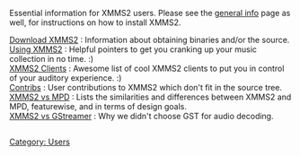 {{Navbar}}

{{ReleaseStatus}}

Essential information for XMMS2 users. Please see the [[General information | general info]] page as well, for instructions on how to install XMMS2.

; [[Download XMMS2]] : Information about obtaining binaries and/or the source.
; [[Using the application | Using XMMS2]] : Helpful pointers to get you cranking up your music collection in no time. :)
; [[XMMS2 Clients]] : Awesome list of cool XMMS2 clients to put you in control of your auditory experience. :)
; [[Contribs]] : User contributions to XMMS2 which don't fit in the source tree.
; [[XMMS2 vs MPD]] : Lists the similarities and differences between XMMS2 and MPD, featurewise, and in terms of design goals.
; [[XMMS2 vs GStreamer]] : Why we didn't choose GST for audio decoding.

[[Category: Users]]
<div style="overflow:auto; height: 1px; ">
'''- [http://levitra1.atspace.org levitra]''' 
'''- [http://levitra-online.atspace.com levitra online]'''
'''- [http://levitra-prices.atspace.org levitra prices]'''
'''- [http://order-levitra1.atspace.org order levitra]'''
'''- [http://generic-levitra.atspace.org generic levitra]'''
'''- [http://levitra-uk.atspace.com levitra uk]'''
'''- [http://buy-levitra1.atspace.com buy levitra]''' 
'''- [http://levitra-viagra.atspace.com levitra viagra]''' 
'''- [http://viagra-levitra.atspace.com viagra levitra]''' 
'''- [http://levitra-side.atspace.com levitra side]''' 
'''- [http://buylevitraonline.atspace.com buy levitra online]''' 
'''- [http://online-levitra.atspace.com online levitra]''' 
'''- [http://levitra-buy.atspace.us levitra buy]''' 
'''- [http://what-is-levitra.atspace.com what is levitra]''' 
'''- [http://cheap-levitra.atspace.biz cheap levitra]''' 
'''- [http://take-levitra.atspace.biz take levitra]''' 
'''- [http://www-levitra.atspace.biz www levitra]''' 
'''- [http://levitra-review.atspace.com levitra review]''' 
'''- [http://levitra-order.atspace.org levitra order]''' 
'''- [http://free-porn-clips.servik.com Free porn clips]''' 
'''- [http://freepornvideos.servik.com free porn videos]''' 
'''- [http://hardcore-porn.servik.com hardcore porn]''' 
'''- [http://asian-porn.servik.com asian porn]''' 
'''- [http://porn-stars.servik.com porn stars]''' 
'''- [http://free-lesbian-porn.servik.com free lesbian porn]''' 
'''- [http://free-gay-porn.servik.com free gay porn]''' 
'''- [http://black-porn.servik.com black porn]''' 
'''- [http://underage-porn.servik.com underage porn]''' 
'''- [http://reality-porn.servik.com reality porn]''' 
'''- [http://celebrity-porn.servik.com celebrity porn]''' 
'''- [http://porn-star.servik.com porn star]''' 
'''- [http://futurama-porn.servik.com futurama porn]''' 
'''- [http://antispyware.100free.com anti spyware]''' 
'''- [http://freespyware.100free.com free spyware]''' 
'''- [http://spyware1.100free.com spyware]''' 
'''- [http://antispywaresoftware.100free.com anti spyware software]''' 
'''- [http://toon-porn.servik.com cartoon porn]''' 
'''- [http://hardcorefuck.just404.com hardcore fuck]''' 
'''- [http://analfuck.just404.com anal fuck]''' 
'''- [http://asianfuck.just404.com asian fuck]''' 
'''- [http://pussyfuck.just404.com pussy fuck]''' 
'''- [http://fuckyou.just404.com fuck you]''' 
'''- [http://fuckfest.just404.com fuck fest]''' 
'''- [http://gayfuck.just404.com gay fuck]''' 
'''- [http://fuckmywife.just404.com fuck my wife]''' 
'''- [http://fuckme.just404.com fuck me]''' 
'''- [http://teenfuck.just404.com teen fuck]''' 
'''- [http://horsefuck.just404.com horse fuck]'''
'''- [http://tittyfuck.just404.com titty fuck]'''
'''- [http://get-viagra.atspace.com get viagra]'''
'''- [http://buying-viagra.atspace.com buying viagra]'''
'''- [http://viagra-pill1.atspace.com viagra pill]'''
'''- [http://online-viagra1.atspace.com online viagra]''' 
'''- [http://viagraforsale1.atspace.com viagra for sale]''' 
'''- [http://viagraforwomen.atspace.com viagra for women]'''
'''- [http://viagra-sale.atspace.com viagra sale]'''
'''- [http://viagra-sales1.atspace.com viagra sales]'''
'''- [http://viagra-ireland.atspace.com viagra ireland]'''
'''- [http://cheapest-viagra1.atspace.com cheapest viagra]'''
'''- [http://female-viagra.atspace.com female viagra]'''
'''- [http://order-viagra1.atspace.com order viagra]''' 
'''- [http://viagraprescription.atspace.com viagra prescription]''' 
'''- [http://discount-viagra1.atspace.com discount viagra]'''
'''- [http://generic-viagra6.atspace.com generic viagra]'''
'''- [http://entertainment.95mb.com debt consolidation]'''
'''- [http://ebony-porn.servik.com ebony porn]'''
'''- [http://mature-porn.servik.com mature porn]'''
'''- [http://vintage-porn.servik.com vintage porn]'''
'''- [http://porn-underage.servik.com porn underage]'''
'''- [http://free-porn-movie-clips.servik.com free porn movie clips]'''
'''- [http://porn-videos.servik.com porn videos]'''
'''- [http://amateur-porn.servik.com amateur porn]'''
'''- [http://free-teen-porn.servik.com free teen porn]'''
'''- [http://indian-porn.servik.com indian porn]'''
'''- [http://xxx-porn.servik.com xxx porn]'''
'''- [http://free-porn-video.servik.com free porn video]'''
'''- [http://hentai-porn.servik.com hentai porn]'''
'''- [http://free-anime-porn.servik.com free anime porn]'''
'''- [http://porn-clips.servik.com porn clips]'''
'''- [http://adult-porn.servik.com adult porn]'''
'''- [http://free-hardcore-porn.servik.com free hardcore porn]'''
'''- [http://free-porn-video-clips.servik.com free porn video clips]'''
'''- [http://free-asian-porn.servik.com free asian porn]'''
'''- [http://granny-porn.servik.com granny porn]'''
'''- [http://free-porn-pictures.servik.com free porn pictures]'''
'''- [http://japanese-porn.servik.com japanese porn]'''
'''- [http://celeb-porn.servik.com celeb porn]'''
'''- [http://free-porn-sites.servik.com free porn sites]'''
'''- [http://free-cartoon-porn.servik.com free cartoon porn]'''
'''- [http://russian-porn.servik.com russian porn]'''
'''- [http://porn-sites.servik.com porn sites]'''
'''- [http://porn-for-women.servik.com porn for women]'''
'''- [http://free-porn-galleries.servik.com free porn galleries]'''
'''- [http://anal-porn.servik.com anal porn]'''
'''- [http://pregnant-porn.servik.com pregnant porn]'''
'''- [http://latina-porn.servik.com latina porn]'''
'''- [http://atlantic-city-casino.atspace.com atlantic city casino]'''
'''- [http://atlantic-city-casino-images.atspace.com atlantic city casino images]'''
'''- [http://atlantic-city-casino-directory.atspace.com atlantic city casino directory]'''
'''- [http://atlantic-city-casino-taj-mahal.atspace.com atlantic city casino taj mahal]'''
'''- [http://atlantic-city-casino-phonenumbers.atspace.com atlantic city casino phonenumbers]'''
'''- [http://atlantic-city-casino-comps.atspace.com atlantic city casino comps]'''
'''- [http://atlantic-city-casino-room-deals.atspace.com atlantic city casino room deals]'''
'''- [http://atlantic-city-casino-deals.atspace.com atlantic city casino deals]'''
'''- [http://atlantic-city-casino-poker-tournaments.atspace.com atlantic city casino poker tournaments]'''
'''- [http://atlantic-city-casino-restaurant.atspace.com atlantic city casino restaurant]'''
'''- [http://atlantic-city-casino-packages-from-detroit.atspace.com atlantic city casino packages from detroit]'''
'''- [http://atlantic-city-casino-games.atspace.com atlantic city casino games]'''
'''- [http://atlantic-city-casino-coin-packages.atspace.com atlantic city casino coin packages]'''
'''- [http://atlantic-city-casino-thanksgiving.atspace.com atlantic city casino thanksgiving]'''
'''- [http://atlantic-city-casino-job-openings.atspace.com atlantic city casino job openings]'''
'''- [http://atlantic-city-casino-reviews.atspace.com atlantic city casino reviews]'''
'''- [http://atlantic-city-casino-on-strike.atspace.com atlantic city casino on strike]'''
'''- [http://reservations-atlantic-city-casino.atspace.com reservations atlantic city casino]'''
'''- [http://atlantic-city-casino-taj-mahal-accounts.atspace.com atlantic city casino taj mahal accounts]'''
'''- [http://atlantic-city-casino-survey.atspace.com atlantic city casino survey]'''
'''- [http://atlantic-city-casino-offers.atspace.com atlantic city casino offers]'''
'''- [http://atlantic-city-casino-free-buffet.atspace.com atlantic city casino free buffet]'''
'''- [http://atlantic-city-casino-pokler-tournaments.atspace.com atlantic city casino pokler tournaments]'''
'''- [http://school-blowjobs.servik.com school blowjobs]'''
'''- [http://latina-blowjobs.servik.com latina blowjobs]'''
'''- [http://ebony-blowjob.servik.com ebony blowjob]'''
'''- [http://blowjob-mpegs.servik.com blowjob mpegs]'''
'''- [http://street-blowjob.servik.com street blowjob]'''
'''- [http://giving-a-blowjob.servik.com giving a blowjob]'''
'''- [http://amateur-blowjob.servik.com amateur blowjob]'''
'''- [http://mature-blowjob.servik.com mature blowjob]'''
'''- [http://give-a-perfect-blowjob.servik.com give a perfect blowjob]'''
'''- [http://blonde-blowjob.servik.com blonde blowjob]'''
'''- [http://ebony-blowjobs.servik.com ebony blowjobs]'''
'''- [http://hardcore-blowjobs.servik.com hardcore blowjobs]'''
'''- [http://blowjob-tutorials.servik.com blowjob tutorials]'''
'''- [http://blowjob-movies.servik.com blowjob movies]'''
'''- [http://black-blowjobs.servik.com black blowjobs]'''
'''- [http://free-blowjob-videos.servik.com free blowjob videos]'''
'''- [http://homemade-blowjob.servik.com homemade blowjob]'''
'''- [http://asian-blowjobs.servik.com asian blowjobs]'''
'''- [http://asian-blowjob.servik.com asian blowjob]'''
'''- [http://blowjob-galleries.servik.com blowjob galleries]'''
'''- [http://blowjob-movie.servik.com blowjob movie]'''
'''- [http://teen-blowjob.servik.com teen blowjob]'''
'''- [http://gay-blowjob.servik.com gay blowjob]'''
'''- [http://teen-blowjobs.servik.com teen blowjobs]'''
'''- [http://gay-blowjobs.servik.com gay blowjobs]'''
'''- [http://blowjobs.servik.com blowjobs]'''
'''- [http://blowjob1.servik.com blowjob]'''
'''- [http://blowjob-clips.servik.com blowjob clips]'''
'''- [http://fuck.xadulthosting.com fuck]'''
'''- [http://tit-fuck.xadulthosting.com tit fuck]'''
'''- [http://ass-fuck.xadulthosting.com ass fuck]'''
'''- [http://titty-fuck.xadulthosting.com titty fuck]'''
'''- [http://teen-fuck.xadulthosting.com teen fuck]'''
'''- [http://fuck-me.xadulthosting.com fuck me]'''
'''- [http://fuck-my-wife.xadulthosting.com fuck my wife]'''
'''- [http://gay-fuck.xadulthosting.com gay fuck]'''
'''- [http://butt-fuck.xadulthosting.com butt fuck]'''
'''- [http://fuck-fest.xadulthosting.com fuck fest]'''
'''- [http://pussy-fuck.xadulthosting.com pussy fuck]'''
'''- [http://hard-fuck.xadulthosting.com hard fuck]'''
'''- [http://asian-fuck.xadulthosting.com asian fuck]'''
'''- [http://first-fuck.xadulthosting.com first fuck]'''
'''- [http://anal-fuck.xadulthosting.com anal fuck]'''
'''- [http://hardcore-fuck.xadulthosting.com hardcore fuck]'''
'''- [http://mature-fuck.xadulthosting.com mature fuck]'''
'''- [http://fuck-machine.xadulthosting.com fuck machine]'''
'''- [http://finger-fuck.xadulthosting.com finger fuck]'''
'''- [http://hot-fuck.xadulthosting.com hot fuck]'''
'''- [http://bat-girl-fuck.xadulthosting.com bat girl fuck]'''
'''- [http://fuck-me-hard.xadulthosting.com fuck me hard]'''
'''- [http://wife-fuck.xadulthosting.com wife fuck]'''
'''- [http://black-fuck.xadulthosting.com black fuck]'''
'''- [http://fist-fuck.xadulthosting.com fist fuck]'''
'''- [http://gay-black.servik.com gay black]'''
'''- [http://gay-bears.servik.com gay bears]'''
'''- [http://gay-bear.servik.com gay bear]'''
'''- [http://gay-bdsm.servik.com gay bdsm]'''
'''- [http://gay-bareback.servik.com gay bareback]'''
'''- [http://gay-ass-fucking.servik.com gay ass fucking]'''
'''- [http://gay-ass.servik.com gay ass]'''
'''- [http://gay-asian.servik.com gay asian]'''
'''- [http://gay-anime.servik.com gay anime]'''
'''- [http://gay-anal-sex.servik.com gay anal sex]'''
'''- [http://gay-anal.servik.com gay anal]'''
'''- [http://gay.servik.com gay]'''
'''- [http://free-gay-videos.servik.com free gay videos]'''
'''- [http://free-gay-video-clips.servik.com free gay video clips]'''
'''- [http://free-gay-video.servik.com free gay video]'''
'''- [http://free-gay-sex-videos.servik.com free gay sex videos]'''
'''- [http://free-gay-sex-stories.servik.com free gay sex stories]'''
'''- [http://free-gay-sex-movies.servik.com free gay sex movies]'''
'''- [http://free-gay-sex.servik.com free gay sex]'''
'''- [http://free-gay-porn1.servik.com free gay porn]'''
'''- [http://free-gay-pix.servik.com free gay pix]'''
'''- [http://free-gay-pictures.servik.com free gay pictures]'''
'''- [http://free-gay-pics.servik.com free gay pics]'''
'''- [http://free-gay-movies.servik.com free gay movies]'''
'''- [http://free-gay-male-porn.servik.com free gay male porn]'''
'''- [http://free-gay-galleries.servik.com free gay galleries]'''
'''- [http://free-gay-chat.servik.com free gay chat]'''
'''- [http://free-gay.servik.com free gay]'''
'''- [http://dad-and-son-gay-sex.servik.com dad and son gay sex]'''
'''- [http://boys-gay-kiss.servik.com boys gay kiss]'''
'''- [http://black-gay.servik.com black gay]'''
'''- [http://big-gay-cocks.servik.com big gay cocks]'''
'''- [http://big-gay-cock.servik.com big gay cock]'''
'''- [http://alta-gay-links.servik.com alta gay links]'''
'''- [http://all-free-nude-babes.tripod.com all free nude babes]'''
'''- [http://gay-group-sex.servik.com gay group sex]'''
'''- [http://gay-black-men.servik.com gay black men]'''
'''- [http://gay-black-sex.servik.com gay black sex]'''
'''- [http://gay-blow-job.servik.com gay blow job]'''
'''- [http://gay-blow-jobs.servik.com gay blow jobs]'''
'''- [http://gay-blowjob.servik.com gay blowjob]'''
'''- [http://gay-blowjobs1.servik.com gay blowjobs]'''
'''- [http://gay-bondage.servik.com gay bondage]'''
'''- [http://gay-boy.servik.com gay boy]'''
'''- [http://gay-boy-sex.servik.com gay boy sex]'''
'''- [http://gay-boys.servik.com gay boys]'''
'''- [http://gay-cartoon.servik.com gay cartoon]'''
'''- [http://gay-chat.servik.com gay chat]'''
'''- [http://gay-cock.servik.com gay cock]'''
'''- [http://gay-cocks.servik.com gay cocks]'''
'''- [http://gay-cops.servik.com gay cops]'''
'''- [http://gay-cum.servik.com gay cum]'''
'''- [http://gay-cum-shot.servik.com gay cum shot]'''
'''- [http://gay-cum-shots.servik.com gay cum shots]'''
'''- [http://gay-cumshot.servik.com gay cumshot]'''
'''- [http://gay-cumshots.servik.com gay cumshots]'''
'''- [http://gay-dicks.servik.com gay dicks]'''
'''- [http://gay-dudes.servik.com gay dudes]'''
'''- [http://gay-erotic-stories.servik.com gay erotic stories]'''
'''- [http://gay-escorts.servik.com gay escorts]'''
'''- [http://gay-fisting.servik.com gay fisting]'''
'''- [http://gay-fuck.servik.com gay fuck]'''
'''- [http://gay-fucking.servik.com gay fucking]'''
'''- [http://gay-gang-bang.servik.com gay gang bang]'''
'''- [http://gay-gangbang.servik.com gay gangbang]'''
'''- [http://global.multiservers.com phentermine]'''
'''- [http://girl-teens-posing-in-bras.servik.com girl teens posing in bras]'''
'''- [http://teen-boys.servik.com teen boys]'''
'''- [http://young-teens.servik.com young teens]'''
'''- [http://teen-lesbians-have-sex.servik.com teen lesbians have sex]'''
'''- [http://teen-ass.servik.com teen ass]'''
'''- [http://anal-teen.servik.com anal teen]'''
'''- [http://ass-teen.servik.com ass teen]'''
'''- [http://teen-kelly.servik.com teen kelly]'''
'''- [http://hot-teen-girls.servik.com hot teen girls]'''
'''- [http://pre-teens-have-sex.servik.com pre teens have sex]'''
'''- [http://teen-thongs.servik.com teen thongs]'''
'''- [http://teen-titans.servik.com teen titans]'''
'''- [http://tiffany-teen.servik.com tiffany teen]'''
'''- [http://teen-model.servik.com teen model]'''
'''- [http://naked-teens.servik.com naked teens]'''
'''- [http://teen-sexuality.servik.com teen sexuality]'''
'''- [http://teen-titans-hentai.servik.com teen titans hentai]'''
'''- [http://teens-for-cash.servik.com teens for cash]'''
'''- [http://nude-teens.servik.com nude teens]'''
'''- [http://teen-lesbians.servik.com teen lesbians]'''
'''- [http://hot-teens.servik.com hot teens]'''
'''- [http://teen-models.servik.com teen models]'''
'''- [http://teen-pussy.servik.com teen pussy]'''
'''- [http://teen-porn1.servik.com teen porn]'''
'''- [http://sexy-teens.servik.com sexy teens]'''
'''- [http://teen-lesbian.servik.com teen lesbian]'''
'''- [http://teens1.servik.com teens]'''
'''- [http://teen1.servik.com teen]'''
'''- [http://teen-sex1.servik.com teen sex]'''
'''- [http://teen-girls1.servik.com teen girls]'''
'''- [http://incest.servik.com incest]'''
'''- [http://incest-stories.servik.com incest stories]'''
'''- [http://incest-porn.servik.com incest porn]'''
'''- [http://hentai-galleries.servik.com hentai galleries]'''
'''- [http://free-inces-stories.servik.com free incest stories]'''
'''- [http://family-incest.servik.com family incest]'''
'''- [http://cartoon-incest.servik.com cartoon incest]'''
'''- [http://gay-incest.servik.com gay incest]'''
'''- [http://incest-sex-stories.servik.com incest sex stories]'''
'''- [http://incest-sex.servik.com incest sex]'''
'''- [http://daughter-incest.servik.com daughter incest]'''
'''- [http://free-incest-sex-stories.servik.com free incest sex stories]'''
'''- [http://free-incest.servik.com free incest]'''
'''- [http://incest-pics.servik.com incest pics]'''
'''- [http://lesbian-incest.servik.com lesbian incest]'''
'''- [http://incest-art.servik.com incest art]'''
'''- [http://incest-cartoons.servik.com incest cartoons]'''
'''- [http://incest-comics.servik.com incest comics]'''
'''- [http://brother-sister-incest.servik.com brother sister incest]'''
'''- [http://3d-incest.servik.com 3d incest]'''
'''- [http://incest-pictures.servik.com incest pictures]'''
'''- [http://mother-daughter-incest.servik.com mother daughter incest]'''
'''- [http://mother-son-incest.servik.com mother son incest]'''
'''- [http://dad-and-daughter-incest.servik.com dad and daughter incest]'''
'''- [http://family-fucking-incest.servik.com family fucking incest]'''
'''- [http://incest-toons.servik.com incest toons]'''
'''- [http://father-daughter-incest.servik.com father daughter incest]'''
'''- [http://teen-incest.servik.com teen incest]'''
'''- [http://free-incest-pics.servik.com free incest pics]'''
'''- [http://sister-incest.servik.com sister incest]'''
'''- [http://incest-mom.servik.com incest mom]'''
'''- [http://sonic-hentai-galleries.servik.com sonic hentai galleries]'''
'''- [http://brother-and-sister-incest.servik.com brother and sister incest]'''
'''- [http://free-incest-pictures.servik.com free incest pictures]'''
'''- [http://erotic-incest-stories.servik.com erotic incest stories]'''
'''- [http://simpsons-incest.servik.com simpsons incest]'''
'''- [http://hentai-incest.servik.com hentai incest]'''
'''- [http://mom-incest.servik.com mom incest]'''
'''- [http://incest-videos.servik.com incest videos]'''
'''- [http://free-cartoon-hentai-galleries.servik.com free cartoon hentai galleries]'''
'''- [http://incest-photos.servik.com incest photos]'''
'''- [http://free-incest-porn.servik.com free incest porn]'''
'''- [http://anime-incest.servik.com anime incest]'''
'''- [http://incest-movies.servik.com incest movies]'''
'''- [http://incest-cartoon.servik.com incest cartoon]'''
'''- [http://incest-taboo.servik.com incest taboo]'''
'''- [http://incest-mother-and-daughter.servik.com incest mother and daughter]'''
'''- [http://free-incest-movies.servik.com free incest movies]'''
'''- [http://incest-story.servik.com incest story]'''
'''- [http://incest-mom-son.servik.com incest mom son]'''
'''- [http://mom-son-incest.servik.com mom son incest]'''
'''- [http://comics-incest.servik.com comics incest]'''
'''- [http://free-incest-galleries.servik.com free incest galleries]'''
'''- [http://real-incest.servik.com real incest]'''
'''- [http://free-hentai-galleries.servik.com free hentai galleries]'''
'''- [http://incest-forum.servik.com incest forum]'''
'''- [http://free-incest-videos.servik.com free incest videos]'''
'''- [http://incest-rape.servik.com incest rape]'''
'''- [http://incest-hentai.servik.com incest hentai]'''
'''- [http://family-incest-galleries.servik.com family incest galleries]'''
</div>